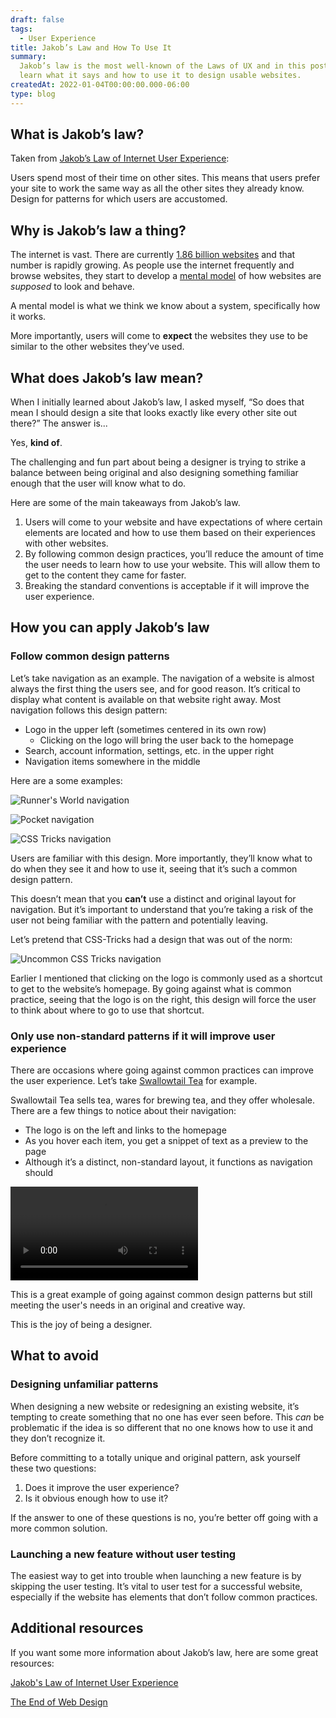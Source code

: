 ```yaml
---
draft: false
tags:
  - User Experience
title: Jakob’s Law and How To Use It
summary:
  Jakob’s law is the most well-known of the Laws of UX and in this post, you’ll
  learn what it says and how to use it to design usable websites.
createdAt: 2022-01-04T00:00:00.000-06:00
type: blog
---
```


## What is Jakob’s law?

Taken from [Jakob’s Law of Internet User Experience](https://www.nngroup.com/videos/jakobs-law-internet-ux/):

Users spend most of their time on other sites. This means that users prefer your site to work the same way as all the other sites they already know. Design for patterns for which users are accustomed.

## Why is Jakob’s law a thing?

The internet is vast. There are currently [1.86 billion websites](https://firstsiteguide.com/how-many-websites/) and that number is rapidly growing. As people use the internet frequently and browse websites, they start to develop a [mental model](https://www.nngroup.com/articles/mental-models/) of how websites are _supposed_ to look and behave.

<Note>
  A mental model is what we think we know about a system, specifically how it
  works.
</Note>

More importantly, users will come to **expect** the websites they use to be similar to the other websites they’ve used.

## What does Jakob’s law mean?

When I initially learned about Jakob’s law, I asked myself, “So does that mean I should design a site that looks exactly like every other site out there?” The answer is...

Yes, **kind of**.

The challenging and fun part about being a designer is trying to strike a balance between being original and also designing something familiar enough that the user will know what to do.

Here are some of the main takeaways from Jakob’s law.

1. Users will come to your website and have expectations of where certain elements are located and how to use them based on their experiences with other websites.
2. By following common design practices, you’ll reduce the amount of time the user needs to learn how to use your website. This will allow them to get to the content they came for faster.
3. Breaking the standard conventions is acceptable if it will improve the user experience.

## How you can apply Jakob’s law

### Follow common design patterns

Let’s take navigation as an example. The navigation of a website is almost always the first thing the users see, and for good reason. It’s critical to display what content is available on that website right away. Most navigation follows this design pattern:

- Logo in the upper left (sometimes centered in its own row)
  - Clicking on the logo will bring the user back to the homepage
- Search, account information, settings, etc. in the upper right
- Navigation items somewhere in the middle

Here are a some examples:

![Runner's World navigation](/images/runners-world-navigation.png "Runner's World navigation example")

![Pocket navigation](/images/pocket-navigation.png "Pocket navigation example")

![CSS Tricks navigation](/images/css-tricks-navigation.png "CSS Tricks navigation example")

Users are familiar with this design. More importantly, they’ll know what to do when they see it and how to use it, seeing that it’s such a common design pattern.

This doesn’t mean that you **can’t** use a distinct and original layout for navigation. But it’s important to understand that you’re taking a risk of the user not being familiar with the pattern and potentially leaving.

Let’s pretend that CSS-Tricks had a design that was out of the norm:

![Uncommon CSS Tricks navigation](/images/weird-layout.jpg "Uncommon CSS Tricks navigation example")

Earlier I mentioned that clicking on the logo is commonly used as a shortcut to get to the website’s homepage. By going against what is common practice, seeing that the logo is on the right, this design will force the user to think about where to go to use that shortcut.

### Only use non-standard patterns if it will improve user experience

There are occasions where going against common practices can improve the user experience. Let’s take [Swallowtail Tea](https://swallowtailtea.com/) for example.

Swallowtail Tea sells tea, wares for brewing tea, and they offer wholesale. There are a few things to notice about their navigation:

- The logo is on the left and links to the homepage
- As you hover each item, you get a snippet of text as a preview to the page
- Although it’s a distinct, non-standard layout, it functions as navigation should

<video controls>
  <source src="/videos/swallowtail-navigation.mp4" type="video/mp4" />
  <source src="/videos/swallowtail-navigation.webm" type="video/webm" />
  <p>Your browser doesn't support HTML5 video.</p>
</video>

This is a great example of going against common design patterns but still meeting the user's needs in an original and creative way.

This is the joy of being a designer.

## What to avoid

### Designing unfamiliar patterns

When designing a new website or redesigning an existing website, it’s tempting to create something that no one has ever seen before. This _can_ be problematic if the idea is so different that no one knows how to use it and they don’t recognize it.

Before committing to a totally unique and original pattern, ask yourself these two questions:

1. Does it improve the user experience?
2. Is it obvious enough how to use it?

If the answer to one of these questions is no, you’re better off going with a more common solution.

### Launching a new feature without user testing

The easiest way to get into trouble when launching a new feature is by skipping the user testing. It’s vital to user test for a successful website, especially if the website has elements that don’t follow common practices.

## Additional resources

If you want some more information about Jakob’s law, here are some great resources:

[Jakob's Law of Internet User Experience](https://www.youtube.com/watch?v=wzb4mK9DiHM)

[The End of Web Design](https://www.nngroup.com/articles/end-of-web-design/)
